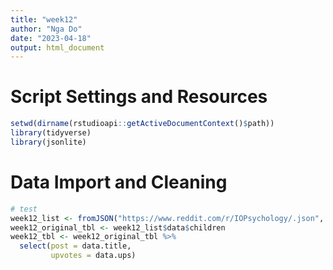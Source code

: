 ```yaml
---
title: "week12"
author: "Nga Do"
date: "2023-04-18"
output: html_document
---
```


# Script Settings and Resources
```r
setwd(dirname(rstudioapi::getActiveDocumentContext()$path))
library(tidyverse)
library(jsonlite)
```

# Data Import and Cleaning
```r
# test
week12_list <- fromJSON("https://www.reddit.com/r/IOPsychology/.json", flatten = T)
week12_original_tbl <- week12_list$data$children
week12_tbl <- week12_original_tbl %>%
  select(post = data.title,
         upvotes = data.ups)
```




